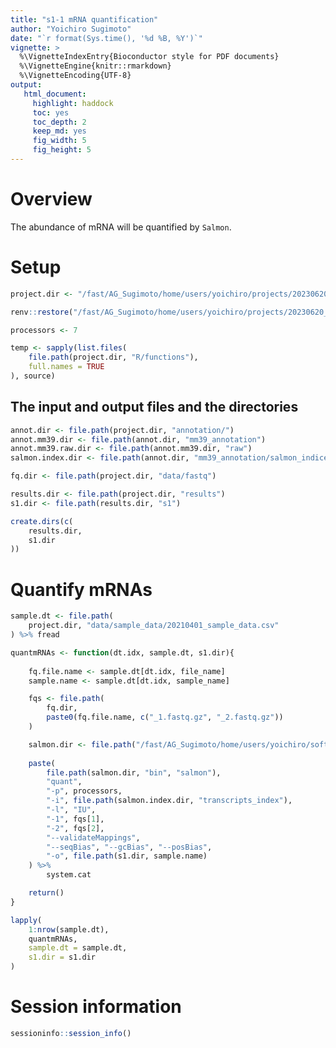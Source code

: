 ```yaml
---
title: "s1-1 mRNA quantification"
author: "Yoichiro Sugimoto"
date: "`r format(Sys.time(), '%d %B, %Y')`"
vignette: >
  %\VignetteIndexEntry{Bioconductor style for PDF documents}
  %\VignetteEngine{knitr::rmarkdown}
  %\VignetteEncoding{UTF-8}
output:
   html_document:
     highlight: haddock
     toc: yes
     toc_depth: 2
     keep_md: yes
     fig_width: 5
     fig_height: 5
---
```


# Overview

The abundance of mRNA will be quantified by `Salmon`.


# Setup


```r

project.dir <- "/fast/AG_Sugimoto/home/users/yoichiro/projects/20230620_Phd2KO_in_AM_and_CB"

renv::restore("/fast/AG_Sugimoto/home/users/yoichiro/projects/20230620_Phd2KO_in_AM_and_CB/R")

processors <- 7

temp <- sapply(list.files(
    file.path(project.dir, "R/functions"),
    full.names = TRUE
), source)


```

## The input and output files and the directories

```r

annot.dir <- file.path(project.dir, "annotation/")
annot.mm39.dir <- file.path(annot.dir, "mm39_annotation")
annot.mm39.raw.dir <- file.path(annot.mm39.dir, "raw")
salmon.index.dir <- file.path(annot.dir, "mm39_annotation/salmon_indices/") 

fq.dir <- file.path(project.dir, "data/fastq")

results.dir <- file.path(project.dir, "results")
s1.dir <- file.path(results.dir, "s1")

create.dirs(c(
    results.dir,
    s1.dir
))


```

# Quantify mRNAs


```r

sample.dt <- file.path(
    project.dir, "data/sample_data/20210401_sample_data.csv"
) %>% fread

quantmRNAs <- function(dt.idx, sample.dt, s1.dir){
    
    fq.file.name <- sample.dt[dt.idx, file_name]
    sample.name <- sample.dt[dt.idx, sample_name]

    fqs <- file.path(
        fq.dir,
        paste0(fq.file.name, c("_1.fastq.gz", "_2.fastq.gz"))
    )

    salmon.dir <- file.path("/fast/AG_Sugimoto/home/users/yoichiro/software/from_source/salmon-1.9.0_linux_x86_64")
    
    paste(
        file.path(salmon.dir, "bin", "salmon"),
        "quant",
        "-p", processors,
        "-i", file.path(salmon.index.dir, "transcripts_index"),
        "-l", "IU",
        "-1", fqs[1],
        "-2", fqs[2],
        "--validateMappings",
        "--seqBias", "--gcBias", "--posBias",
        "-o", file.path(s1.dir, sample.name)
    ) %>%
        system.cat

    return()
}

lapply(
    1:nrow(sample.dt),
    quantmRNAs,
    sample.dt = sample.dt,
    s1.dir = s1.dir
)

```

# Session information

```r

sessioninfo::session_info()

```
